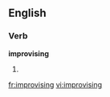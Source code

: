 
==English==

===Verb===
'''improvising'''

# {{present participle of|[[improvise]]}}

[[fr:improvising]]
[[vi:improvising]]